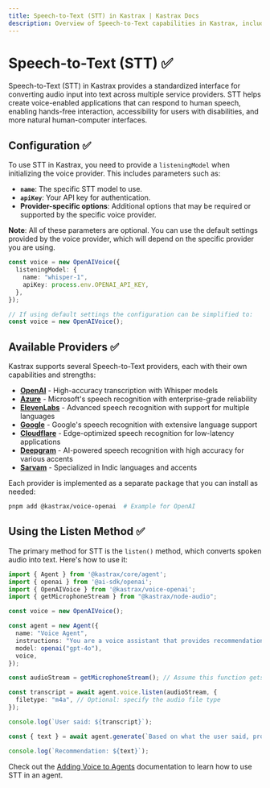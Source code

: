 ```yaml
---
title: Speech-to-Text (STT) in Kastrax | Kastrax Docs
description: Overview of Speech-to-Text capabilities in Kastrax, including configuration, usage, and integration with voice providers.
---
```


# Speech-to-Text (STT) ✅

Speech-to-Text (STT) in Kastrax provides a standardized interface for converting audio input into text across multiple service providers. 
STT helps create voice-enabled applications that can respond to human speech, enabling hands-free interaction, accessibility for users with disabilities, and more natural human-computer interfaces.

## Configuration ✅

To use STT in Kastrax, you need to provide a `listeningModel` when initializing the voice provider. This includes parameters such as:

- **`name`**: The specific STT model to use.
- **`apiKey`**: Your API key for authentication.
- **Provider-specific options**: Additional options that may be required or supported by the specific voice provider.

**Note**: All of these parameters are optional. You can use the default settings provided by the voice provider, which will depend on the specific provider you are using.

```typescript
const voice = new OpenAIVoice({
  listeningModel: {
    name: "whisper-1",
    apiKey: process.env.OPENAI_API_KEY,
  },
});

// If using default settings the configuration can be simplified to:
const voice = new OpenAIVoice();
```

## Available Providers ✅

Kastrax supports several Speech-to-Text providers, each with their own capabilities and strengths:

- [**OpenAI**](/reference/voice/openai/) - High-accuracy transcription with Whisper models
- [**Azure**](/reference/voice/azure/) - Microsoft's speech recognition with enterprise-grade reliability
- [**ElevenLabs**](/reference/voice/elevenlabs/) - Advanced speech recognition with support for multiple languages
- [**Google**](/reference/voice/google/) - Google's speech recognition with extensive language support
- [**Cloudflare**](/reference/voice/cloudflare/) - Edge-optimized speech recognition for low-latency applications
- [**Deepgram**](/reference/voice/deepgram/) - AI-powered speech recognition with high accuracy for various accents
- [**Sarvam**](/reference/voice/sarvam/) - Specialized in Indic languages and accents

Each provider is implemented as a separate package that you can install as needed:

```bash
pnpm add @kastrax/voice-openai  # Example for OpenAI
```

## Using the Listen Method ✅

The primary method for STT is the `listen()` method, which converts spoken audio into text. Here's how to use it:

```typescript
import { Agent } from '@kastrax/core/agent';
import { openai } from '@ai-sdk/openai';
import { OpenAIVoice } from '@kastrax/voice-openai';
import { getMicrophoneStream } from "@kastrax/node-audio";

const voice = new OpenAIVoice();

const agent = new Agent({
  name: "Voice Agent",
  instructions: "You are a voice assistant that provides recommendations based on user input.",
  model: openai("gpt-4o"),
  voice,
});

const audioStream = getMicrophoneStream(); // Assume this function gets audio input

const transcript = await agent.voice.listen(audioStream, {
  filetype: "m4a", // Optional: specify the audio file type
});

console.log(`User said: ${transcript}`);

const { text } = await agent.generate(`Based on what the user said, provide them a recommendation: ${transcript}`);

console.log(`Recommendation: ${text}`);
```

Check out the [Adding Voice to Agents](../agents/adding-voice.mdx) documentation to learn how to use STT in an agent.

